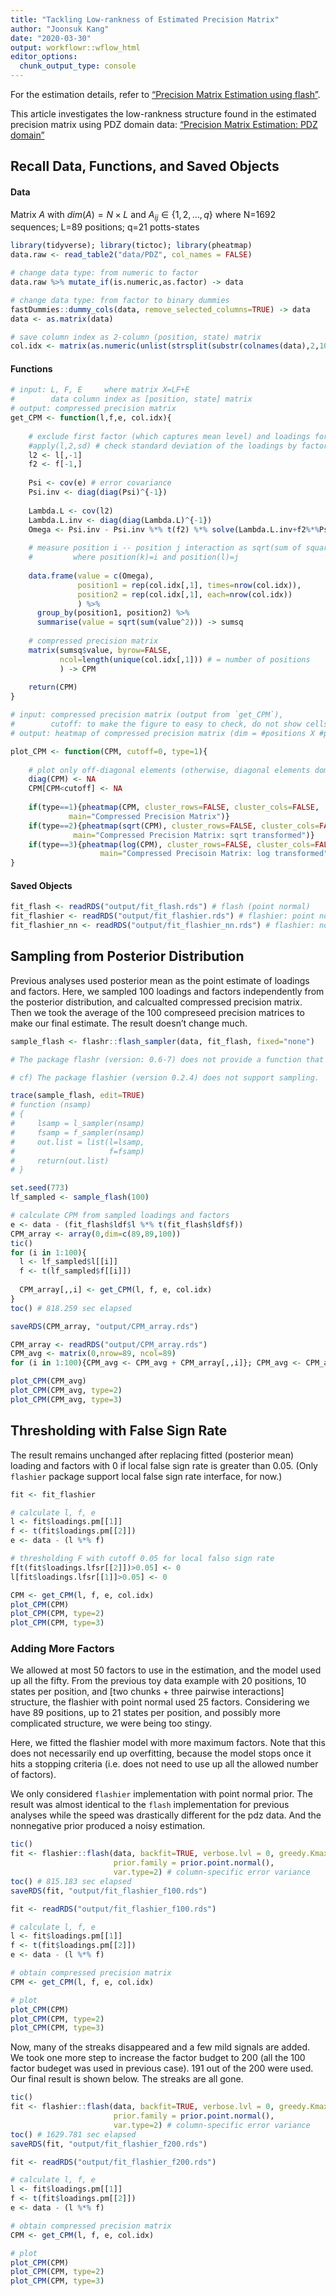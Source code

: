```yaml
---
title: "Tackling Low-rankness of Estimated Precision Matrix"
author: "Joonsuk Kang"
date: "2020-03-30"
output: workflowr::wflow_html
editor_options:
  chunk_output_type: console
---
```


For the estimation details, refer to ["Precision Matrix Estimation using flash"](flash_omega.html).

This article investigates the low-rankness structure found in the estimated precision matrix using PDZ domain data: ["Precision Matrix Estimation: PDZ domain"](pdz.html)


## Recall Data, Functions, and Saved Objects


#### Data
Matrix $A$ with $dim(A)=N \times L$ and $A_{ij}\in \{1,2,\dots,q\}$ 
where N=1692 sequences; L=89 positions; q=21 potts-states

```r
library(tidyverse); library(tictoc); library(pheatmap)
data.raw <- read_table2("data/PDZ", col_names = FALSE)

# change data type: from numeric to factor
data.raw %>% mutate_if(is.numeric,as.factor) -> data

# change data type: from factor to binary dummies
fastDummies::dummy_cols(data, remove_selected_columns=TRUE) -> data
data <- as.matrix(data)

# save column index as 2-column (position, state) matrix
col.idx <- matrix(as.numeric(unlist(strsplit(substr(colnames(data),2,100), "_"))), byrow=TRUE, ncol=2)
```

#### Functions

```r
# input: L, F, E     where matrix X=LF+E
#        data column index as [position, state] matrix
# output: compressed precision matrix
get_CPM <- function(l,f,e, col.idx){
  
    # exclude first factor (which captures mean level) and loadings for numerical stability
    #apply(l,2,sd) # check standard deviation of the loadings by factors
    l2 <- l[,-1]
    f2 <- f[-1,]
    
    Psi <- cov(e) # error covariance
    Psi.inv <- diag(diag(Psi)^{-1})
    
    Lambda.L <- cov(l2)
    Lambda.L.inv <- diag(diag(Lambda.L)^{-1})
    Omega <- Psi.inv - Psi.inv %*% t(f2) %*% solve(Lambda.L.inv+f2%*%Psi.inv%*%t(f2)) %*% f2 %*% Psi.inv
  
    # measure position i -- position j interaction as sqrt(sum of squares of Omega_{k, l})
    #         where position(k)=i and position(l)=j
    
    data.frame(value = c(Omega),
               position1 = rep(col.idx[,1], times=nrow(col.idx)),
               position2 = rep(col.idx[,1], each=nrow(col.idx))
               ) %>%
      group_by(position1, position2) %>%
      summarise(value = sqrt(sum(value^2))) -> sumsq
    
    # compressed precision matrix
    matrix(sumsq$value, byrow=FALSE, 
           ncol=length(unique(col.idx[,1])) # = number of positions
           ) -> CPM
    
    return(CPM)
}

# input: compressed precision matrix (output from `get_CPM`), 
#        cutoff: to make the figure to easy to check, do not show cells with values < cutoff
# output: heatmap of compressed precision matrix (dim = #positions X #positions)

plot_CPM <- function(CPM, cutoff=0, type=1){
  
    # plot only off-diagonal elements (otherwise, diagonal elements dominate visually)
    diag(CPM) <- NA
    CPM[CPM<cutoff] <- NA
    
    if(type==1){pheatmap(CPM, cluster_rows=FALSE, cluster_cols=FALSE,
             main="Compressed Precision Matrix")}
    if(type==2){pheatmap(sqrt(CPM), cluster_rows=FALSE, cluster_cols=FALSE,
              main="Compressed Precision Matrix: sqrt transformed")}
    if(type==3){pheatmap(log(CPM), cluster_rows=FALSE, cluster_cols=FALSE,
                    main="Compressed Precisoin Matrix: log transformed")}
}

```


#### Saved Objects

```r
fit_flash <- readRDS("output/fit_flash.rds") # flash (point normal)
fit_flashier <- readRDS("output/fit_flashier.rds") # flashier: point normal prior
fit_flashier_nn <- readRDS("output/fit_flashier_nn.rds") # flashier: nonnegative prior
```



## Sampling from Posterior Distribution

Previous analyses used posterior mean as the point estimate of loadings and factors. Here, we sampled 100 loadings and factors independently from the posterior distribution, and calcualted compressed precision matrix. Then we took the average of the 100 compreseed precision matrices to make our final estimate. The result doesn't change much.

```r
sample_flash <- flashr::flash_sampler(data, fit_flash, fixed="none")

# The package flashr (version: 0.6-7) does not provide a function that samples l (loading) or f (factor) itself; the functions are inner. Instead, it provides a function "flash_sampler", which samples l and f to sample a "data" from the posterior distribution of l and f. We cannot modify the flash_sampler in a typical way, so I used a simple trick. First, I create a function "sample_flash" which does sampling of data. And modify the function using "trace" with which I can modify the code to save sampled l and f. The modified code for "sample_flash" is shown as below.

# cf) The package flashier (version 0.2.4) does not support sampling.

trace(sample_flash, edit=TRUE)
# function (nsamp) 
# {
#     lsamp = l_sampler(nsamp)
#     fsamp = f_sampler(nsamp)
#     out.list = list(l=lsamp,
#                     f=fsamp)
#     return(out.list)
# }

set.seed(773)
lf_sampled <- sample_flash(100)

# calculate CPM from sampled loadings and factors
e <- data - (fit_flash$ldf$l %*% t(fit_flash$ldf$f))
CPM_array <- array(0,dim=c(89,89,100))
tic()
for (i in 1:100){
  l <- lf_sampled$l[[i]]
  f <- t(lf_sampled$f[[i]])
  
  CPM_array[,,i] <- get_CPM(l, f, e, col.idx)
}
toc() # 818.259 sec elapsed

saveRDS(CPM_array, "output/CPM_array.rds")
```

```r
CPM_array <- readRDS("output/CPM_array.rds")
CPM_avg <- matrix(0,nrow=89, ncol=89)
for (i in 1:100){CPM_avg <- CPM_avg + CPM_array[,,i]}; CPM_avg <- CPM_avg/100

plot_CPM(CPM_avg)
plot_CPM(CPM_avg, type=2)
plot_CPM(CPM_avg, type=3)
```




## Thresholding with False Sign Rate

The result remains unchanged after replacing fitted (posterior mean) loading and factors with 0 if local false sign rate is greater than 0.05. (Only `flashier` package support local false sign rate interface, for now.)


```r
fit <- fit_flashier

# calculate l, f, e
l <- fit$loadings.pm[[1]]
f <- t(fit$loadings.pm[[2]])
e <- data - (l %*% f) 

# thresholding F with cutoff 0.05 for local falso sign rate
f[t(fit$loadings.lfsr[[2]])>0.05] <- 0
l[fit$loadings.lfsr[[1]]>0.05] <- 0

CPM <- get_CPM(l, f, e, col.idx)
plot_CPM(CPM)
plot_CPM(CPM, type=2)
plot_CPM(CPM, type=3)
```


### Adding More Factors

We allowed at most 50 factors to use in the estimation, and the model used up all the fifty. From the previous toy data example with 20 positions, 10 states per position, and [two chunks + three pairwise interactions] structure, the flashier with point normal used 25 factors. Considering we have 89 positions, up to 21 states per position, and possibly more complicated structure, we were being too stingy.

Here, we fitted the flashier model with more maximum factors. Note that this does not necessarily end up overfitting, because the model stops once it hits a stopping criteria (i.e. does not need to use up all the allowed number of factors). 

We only considered `flashier` implementation with point normal prior. The result was almost identical to the `flash` implementation for previous analyses while the speed was drastically different for the pdz data. And the nonnegative prior produced a noisy estimation.

```r
tic()
fit <- flashier::flash(data, backfit=TRUE, verbose.lvl = 0, greedy.Kmax = 100, 
                       prior.family = prior.point.normal(),
                       var.type=2) # column-specific error variance
toc() # 815.183 sec elapsed
saveRDS(fit, "output/fit_flashier_f100.rds")
```
```r
fit <- readRDS("output/fit_flashier_f100.rds")

# calculate l, f, e
l <- fit$loadings.pm[[1]]
f <- t(fit$loadings.pm[[2]])
e <- data - (l %*% f) 

# obtain compressed precision matrix
CPM <- get_CPM(l, f, e, col.idx)

# plot
plot_CPM(CPM)
plot_CPM(CPM, type=2)
plot_CPM(CPM, type=3)
```

Now, many of the streaks disappeared and a few mild signals are added. We took one more step to increase the factor budget to 200 (all the 100 factor budeget was used in previous case). 191 out of the 200 were used. Our final result is shown below. The streaks are all gone. 


```r
tic()
fit <- flashier::flash(data, backfit=TRUE, verbose.lvl = 0, greedy.Kmax = 200, 
                       prior.family = prior.point.normal(),
                       var.type=2) # column-specific error variance
toc() # 1629.781 sec elapsed
saveRDS(fit, "output/fit_flashier_f200.rds")
```
```r
fit <- readRDS("output/fit_flashier_f200.rds")

# calculate l, f, e
l <- fit$loadings.pm[[1]]
f <- t(fit$loadings.pm[[2]])
e <- data - (l %*% f) 

# obtain compressed precision matrix
CPM <- get_CPM(l, f, e, col.idx)

# plot
plot_CPM(CPM)
plot_CPM(CPM, type=2)
plot_CPM(CPM, type=3)
```

